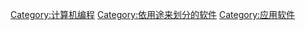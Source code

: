 {{Cat main|计算机辅助软件工程}}

[[Category:计算机编程|Category:计算机编程]]
[[Category:依用途来划分的软件|Category:依用途来划分的软件]]
[[Category:应用软件|Category:应用软件]]